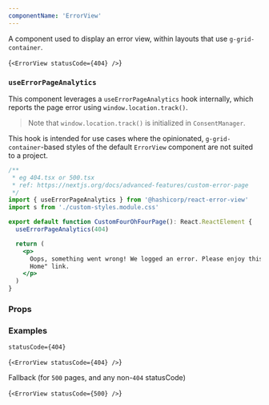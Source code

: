 ```yaml
---
componentName: 'ErrorView'
---
```


A component used to display an error view, within layouts that use `g-grid-container`.

<LiveComponent>{`
<ErrorView statusCode={404} />
`}</LiveComponent>

### `useErrorPageAnalytics`

This component leverages a `useErrorPageAnalytics` hook internally, which reports the page error using `window.location.track()`.

> Note that `window.location.track()` is initialized in `ConsentManager`.

This hook is intended for use cases where the opinionated, `g-grid-container`-based styles of the default `ErrorView` component are not suited to a project.

```jsx
/**
 * eg 404.tsx or 500.tsx
 * ref: https://nextjs.org/docs/advanced-features/custom-error-page
 */
import { useErrorPageAnalytics } from '@hashicorp/react-error-view'
import s from './custom-styles.module.css'

export default function CustomFourOhFourPage(): React.ReactElement {
  useErrorPageAnalytics(404)

  return (
    <p>
      Oops, something went wrong! We logged an error. Please enjoy this "Back to
      Home" link.
    </p>
  )
}
```

<UsageDetails packageJson={packageJson} />

### Props

<PropsTable props={componentProps} />

### Examples

`statusCode={404}`

<LiveComponent>{`
<ErrorView statusCode={404} />
`}</LiveComponent>

Fallback (for `500` pages, and any non-`404` statusCode)

<LiveComponent>{`
<ErrorView statusCode={500} />
`}</LiveComponent>
